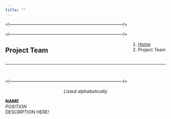 ```yaml
---
title: ""
---
```


<!-----------------------------------------------------------------------------!>
<!--Add a loading bar!-->
<script src="pace.js"></script>
<link href="pace_loadbar_loading.css" rel="stylesheet" />

<!-----------------------------------------------------------------------------!>
<!--Create a block for title and breadcrumbs to appear on same line-->
<div style="width: 100%; display: inline-block;">
<div style="float: left; ">
# Project Team
</div>
<div style="float: right;">
<ol class="breadcrumb" style="background-color:white;">
  <li class="breadcrumb-item"><a href="index.html">Home</a></li>
  <li class="breadcrumb-item active">Project Team</li>
</ol>
</div>
</div>
<hr class="hr-orange">

<br>

<!-----------------------------------------------------------------------------!>
<!--Begin page content!-->

<em><p style="text-align: center;">Listed alphabetically </p></em>

<!--Kirstyn!-->
<div class="hvrbox hvrbox_background" style="background-image: url(img/team/kirstyn_b2.jpg);">
<div class="hvrbox-layer_top">
<div class="hvrbox-text">
<b>NAME</b><br><em>POSITION</em><br>
DESCRIPTION HERE!
</div>
</div>
</div>
